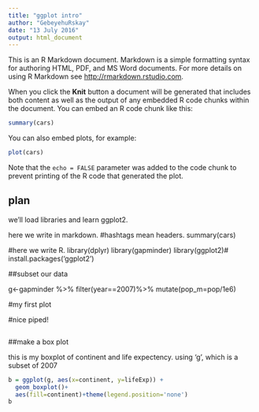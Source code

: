 ```yaml
---
title: "ggplot intro"
author: "GebeyehuRskay"
date: "13 July 2016"
output: html_document
---
```


This is an R Markdown document. Markdown is a simple formatting syntax for authoring HTML, PDF, and MS Word documents. For more details on using R Markdown see <http://rmarkdown.rstudio.com>.

When you click the **Knit** button a document will be generated that includes both content as well as the output of any embedded R code chunks within the document. You can embed an R code chunk like this:

```r
summary(cars)
```

You can also embed plots, for example:

```r
plot(cars)
```

Note that the `echo = FALSE` parameter was added to the code chunk to prevent printing of the R code that generated the plot.

## plan

we'll load libraries and learn ggplot2.

here we write in markdown.
#hashtags mean headers.
summary(cars)

#here we write R.
library(dplyr)
library(gapminder)
library(ggplot2)# install.packages('ggplot2')

##subset our data

g<-gapminder %>%
filter(year==2007)%>%
mutate(pop_m=pop/1e6)

#my first plot


#nice piped!
```r

```

##make a box plot

this is my boxplot of continent and life expectency.
using 'g', which is a subset of 2007
```r
b = ggplot(g, aes(x=continent, y=lifeExp)) +
  geom_boxplot()+
  aes(fill=continent)+theme(legend.position='none')
b

```


